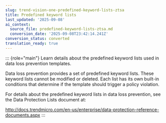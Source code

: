 ```yaml
---
slug: trend-vision-one-predefined-keyword-lists-ztsa
title: Predefined keyword lists
last_updated: '2025-09-08'
ai_context:
  source_file: predefined-keyword-lists-ztsa.md
  conversion_date: '2025-09-08T23:42:14.241Z'
conversion_status: converted
translation_ready: true
---
```


::: {role="main"}
Learn details about the predefined keyword lists used in data loss prevention templates.

Data loss prevention provides a set of predefined keyword lists. These keyword lists cannot be modified or deleted. Each list has its own built-in conditions that determine if the template should trigger a policy violation.

For details about the predefined keyword lists in data loss prevention, see the Data Protection Lists document at:

<http://docs.trendmicro.com/en-us/enterprise/data-protection-reference-documents.aspx>
:::
